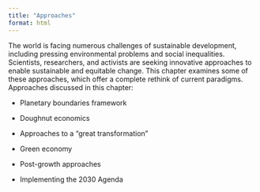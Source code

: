 ```yaml
---
title: "Approaches"
format: html
---
```


The world is facing numerous challenges of sustainable development, including pressing environmental problems and social inequalities. Scientists, researchers, and activists are seeking innovative approaches to enable sustainable and equitable change. This chapter examines some of these approaches, which offer a complete rethink of current paradigms. Approaches discussed in this chapter:

-   Planetary boundaries framework

-   Doughnut economics

-   Approaches to a “great transformation”

-   Green economy

-   Post-growth approaches

-   Implementing the 2030 Agenda
